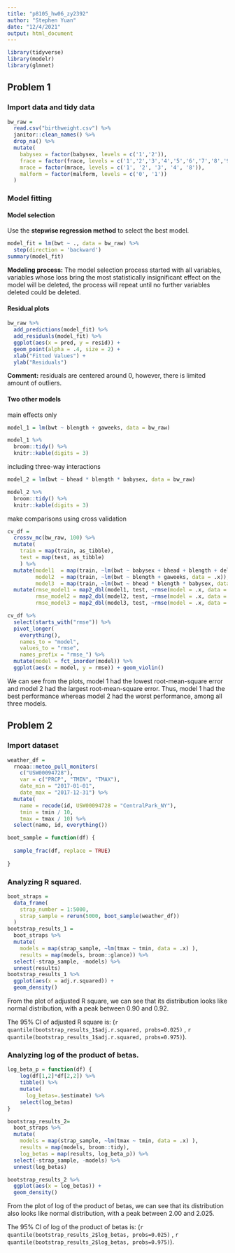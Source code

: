 ```yaml
---
title: "p8105_hw06_zy2392"
author: "Stephen Yuan"
date: "12/4/2021"
output: html_document
---
```


```r
library(tidyverse)
library(modelr)
library(glmnet)
```

## Problem 1

### Import data and tidy data

```r
bw_raw = 
  read.csv("birthweight.csv") %>% 
  janitor::clean_names() %>% 
  drop_na() %>% 
  mutate(
    babysex = factor(babysex, levels = c('1','2')),
    frace = factor(frace, levels = c('1','2','3','4','5','6','7','8','9')),
    mrace = factor(mrace, levels = c('1', '2', '3', '4', '8')),
    malform = factor(malform, levels = c('0', '1'))
  )
```

### Model fitting

#### Model selection

Use the **stepwise regression method** to select the best model.

```r
model_fit = lm(bwt ~ ., data = bw_raw) %>% 
  step(direction = 'backward')
summary(model_fit)
```

**Modeling process:** The model selection process started with all variables, variables whose loss bring the most statistically insignificant effect on the model will be deleted,
the process will repeat until no further variables deleted could be deleted.

#### Residual plots

```r
bw_raw %>% 
  add_predictions(model_fit) %>% 
  add_residuals(model_fit) %>% 
  ggplot(aes(x = pred, y = resid)) +
  geom_point(alpha = .4, size = 2) +
  xlab("Fitted Values") +
  ylab("Residuals")
```

**Comment:** residuals are centered around 0, however, there is limited amount of outliers.

#### Two other models

main effects only

```r
model_1 = lm(bwt ~ blength + gaweeks, data = bw_raw)

model_1 %>% 
  broom::tidy() %>% 
  knitr::kable(digits = 3)
```

including three-way interactions

```r
model_2 = lm(bwt ~ bhead * blength * babysex, data = bw_raw)

model_2 %>% 
  broom::tidy() %>% 
  knitr::kable(digits = 3)
```

make comparisons using cross validation

```r
cv_df = 
  crossv_mc(bw_raw, 100) %>% 
  mutate(
    train = map(train, as_tibble),
    test = map(test, as_tibble)
    ) %>% 
  mutate(model1  = map(train, ~lm(bwt ~ babysex + bhead + blength + delwt + fincome + gaweeks + mheight + mrace + parity + ppwt + smoken, data = .x)),
         model2  = map(train, ~lm(bwt ~ blength + gaweeks, data = .x)),
         model3  = map(train, ~lm(bwt ~ bhead * blength * babysex, data = .x))) %>% 
  mutate(rmse_model1 = map2_dbl(model1, test, ~rmse(model = .x, data = .y)),
         rmse_model2 = map2_dbl(model2, test, ~rmse(model = .x, data = .y)),
         rmse_model3 = map2_dbl(model3, test, ~rmse(model = .x, data = .y)))
```

```r
cv_df %>% 
  select(starts_with("rmse")) %>% 
  pivot_longer(
    everything(),
    names_to = "model", 
    values_to = "rmse",
    names_prefix = "rmse_") %>% 
  mutate(model = fct_inorder(model)) %>% 
  ggplot(aes(x = model, y = rmse)) + geom_violin()
```

We can see from the plots, model 1 had the lowest root-mean-square error and model 2 had the largest root-mean-square error. 
Thus, model 1 had the best performance whereas model 2 had the worst performance, among all three models.

## Problem 2

### Import dataset

```r
weather_df = 
  rnoaa::meteo_pull_monitors(
    c("USW00094728"),
    var = c("PRCP", "TMIN", "TMAX"), 
    date_min = "2017-01-01",
    date_max = "2017-12-31") %>%
  mutate(
    name = recode(id, USW00094728 = "CentralPark_NY"),
    tmin = tmin / 10,
    tmax = tmax / 10) %>%
  select(name, id, everything())
```

```r
boot_sample = function(df) {
  
  sample_frac(df, replace = TRUE)
  
}
```

### Analyzing R squared.

```r
boot_straps = 
  data_frame(
    strap_number = 1:5000,
    strap_sample = rerun(5000, boot_sample(weather_df))
  )
bootstrap_results_1 = 
  boot_straps %>% 
  mutate(
    models = map(strap_sample, ~lm(tmax ~ tmin, data = .x) ),
    results = map(models, broom::glance)) %>% 
  select(-strap_sample, -models) %>% 
  unnest(results) 
bootstrap_results_1 %>%
  ggplot(aes(x = adj.r.squared)) + 
  geom_density()
```

From the plot of adjusted R square, we can see that its distribution looks like normal distribution, with a peak between 0.90 and 0.92.

The 95% CI of adjusted R square is: (`r quantile(bootstrap_results_1$adj.r.squared, probs=0.025)` , `r quantile(bootstrap_results_1$adj.r.squared, probs=0.975)`).


### Analyzing log of the product of betas.

```r
log_beta_p = function(df) {
    log(df[1,2]*df[2,2]) %>% 
    tibble() %>% 
    mutate(
      log_betas=.$estimate) %>% 
    select(log_betas)
}
```

```r
bootstrap_results_2=
  boot_straps %>% 
  mutate(
    models = map(strap_sample, ~lm(tmax ~ tmin, data = .x) ),
    results = map(models, broom::tidy),
    log_betas = map(results, log_beta_p)) %>% 
  select(-strap_sample, -models) %>%
  unnest(log_betas)
```

```r
bootstrap_results_2 %>%
  ggplot(aes(x = log_betas)) + 
  geom_density()
```

From the plot of log of the product of betas, we can see that its distribution also looks like normal distribution, with a peak between 2.00 and 2.025.

The 95% CI of log of the product of betas is: (`r quantile(bootstrap_results_2$log_betas, probs=0.025)` , `r quantile(bootstrap_results_2$log_betas, probs=0.975)`).

